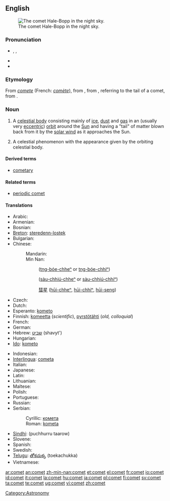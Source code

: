 {{wikipedia}}
==English==
[[Image:Comet-Hale-Bopp-29-03-1997 hires adj.jpg|thumb|right|The comet Hale-Bopp in the night sky.]]

===Pronunciation===
* {{enPR|kŏm'ət}}, {{IPA|/ˈkɒmət/}}, {{SAMPA|/"kQm@t/}}
* {{audio|en-us-comet.ogg|Audio (US)}}
* {{rhymes|ɒmɪt}}

===Etymology===
From {{etyl|fro}} ''[[comete]]'' (French: ''[[comète]]''), from {{etyl|la}} {{term|cometa|lang=la}}, from {{etyl|grc}} {{term|κομήτης||longhaired|sc=Polytonic|tr=komētēs|lang=grc}}, referring to the tail of a comet, from {{term|κόμη||hair|sc=Polytonic|tr=komē|lang=grc}}.

===Noun===
{{en-noun}}

# {{astronomy}} A [[celestial body]] consisting mainly of [[ice]], [[dust]] and [[gas]] in an (usually very [[eccentric]]) [[orbit]] around the [[Sun]] and having a "tail" of matter blown back from it by the [[solar wind]] as it approaches the Sun.
# A celestial phenomenon with the appearance given by the orbiting celestial body.

====Derived terms====
* [[cometary]]

====Related terms====
* [[periodic comet]]

====Translations====
{{trans-top|a celestial body, generally with a tail}}
* Arabic: {{t|ar|مذنب|m|tr=mudhánnab|sc=Arab}}
* Armenian: {{t-|hy|գիսաստղ|tr=gisastġ|sc=Armn|xs=Armenian}}
* Bosnian: {{t-|bs|kometa|f}}
* [[Breton]]: [[steredenn-lostek]] {{f}}
* Bulgarian: {{t-|bg|комета|f|tr=kométa|sc=Cyrl}}
* Chinese:
*: Mandarin: {{t-|cmn|彗星|tr=huìxīng|sc=Hani|xs=Mandarin}}
*: Min Nan:
*:: {{zh-ts|[[長尾星]]|[[长尾星]]}} ([[tn̂g-bóe-chheⁿ|tn{{unicode|̂}}g-bóe-chheⁿ]] or [[tn̂g-bóe-chhiⁿ|tn{{unicode|̂}}g-bóe-chhiⁿ]])
*:: {{zh-ts|[[掃帚星]]|[[扫帚星]]}} ([[sàu-chhiú-chheⁿ]] or [[sàu-chhiú-chhiⁿ]])
*:: [[彗星]] ([[hūi-chheⁿ]], [[hūi-chhiⁿ]], [[hūi-seng]])
* Czech: {{t+|cs|kometa|f}}
* Dutch: {{t+|nl|komeet|m}}
* Esperanto: [[kometo]]
* Finnish: [[komeetta]] (''scientific''), [[pyrstötähti]] (''old, colloquial'')
* French: {{t+|fr|comète|f}}
* German: {{t+|de|Komet|m}}
* Hebrew: [[שביט]] (shavyt') {{m}}
* Hungarian: {{t+|hu|üstökös}}
* [[Ido]]: [[kometo]]
{{trans-mid}}
* Indonesian: {{t+|id|komet|xs=Indonesian}}
* [[Interlingua]]: [[cometa]]
* Italian: {{t-|it|cometa|f}}
* Japanese: {{t+|ja|彗星|tr=すいせい, suiséi|sc=Jpan}}
* Latin: {{t-|la|cometes|m}}
* Lithuanian: {{t-|lt|kometa|f|xs=Lithuanian}}
* Maltese: {{t-|mt|kometa|f|xs=Maltese}}
* Polish: {{t+|pl|kometa|f}}
* Portuguese: {{t+|pt|cometa|m}}
* Russian: {{t+|ru|комета|f|tr=kométa|sc=Cyrl}}
* Serbian:
*: Cyrillic: [[комета#Serbian|комета]] {{f}}
*: Roman: [[kometa#Serbian|kometa]] {{f}}
* [[Sindhi]]: {{sd-Arab|[[پُڇُڙُ تارو]]}} (puchhurru taarow) {{m}}
* Slovene: {{t+|sl|komet|m}}
* Spanish: {{t+|es|cometa|m}}
* Swedish: {{t+|sv|komet|c}}
* [[Telugu]]: [[తోకచుక్క]] (toekachukka)
* Vietnamese: {{t+|vi|sao chổi|xs=Vietnamese}}
{{trans-bottom}}

[[Category:Astronomy]]

[[ar:comet]]
[[an:comet]]
[[zh-min-nan:comet]]
[[et:comet]]
[[el:comet]]
[[fr:comet]]
[[io:comet]]
[[id:comet]]
[[it:comet]]
[[la:comet]]
[[hu:comet]]
[[ja:comet]]
[[pl:comet]]
[[fi:comet]]
[[sv:comet]]
[[ta:comet]]
[[te:comet]]
[[ug:comet]]
[[vi:comet]]
[[zh:comet]]